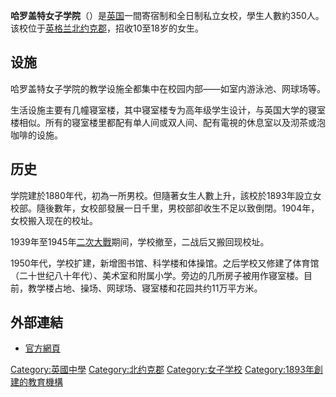 '''哈罗盖特女子学院'''（{{lang-en|'''Harrogate Ladies' College'''}}）是[[英国|英国]]一間寄宿制和全日制私立女校，學生人數約350人。该校位于[[英格兰|英格兰]][[北约克郡|北约克郡]]，招收10至18岁的女生。

==设施==

哈罗盖特女子学院的教学设施全都集中在校园内部——如室内游泳池、网球场等。

生活设施主要有几幢寝室楼，其中{{lang|en|Tower}}寝室楼专为高年级学生设计，与英国大学的寝室楼相似。所有的寝室楼里都配有单人间或双人间、配有電視的休息室以及沏茶或泡咖啡的设施。

==历史==

学院建於1880年代，初為一所男校。但隨著女生人數上升，該校於1893年設立女校部。隨後數年，女校部發展一日千里，男校部卻收生不足以致倒閉。1904年，女校搬入现在的校址。

1939年至1945年[[二次大戰|二次大戰]]期间，学校撤至{{lang|en|Swinton Park}}，二战后又搬回现校址。

1950年代，学校扩建，新增图书馆、科学楼和体操馆。之后学校又修建了体育馆（二十世纪八十年代）、美术室和附属小学。旁边的几所房子被用作寝室楼。目前，教学楼占地、操场、网球场、寝室楼和花园共约11万平方米。

==外部連結==
* [http://www.hlc.org.uk 官方網頁]{{Wayback|url=http://www.hlc.org.uk/ |date=20190608065755 }}{{en}}



[[Category:英國中學|Category:英國中學]]
[[Category:北约克郡|Category:北约克郡]]
[[Category:女子学校|Category:女子学校]]
[[Category:1893年創建的教育機構|Category:1893年創建的教育機構]]